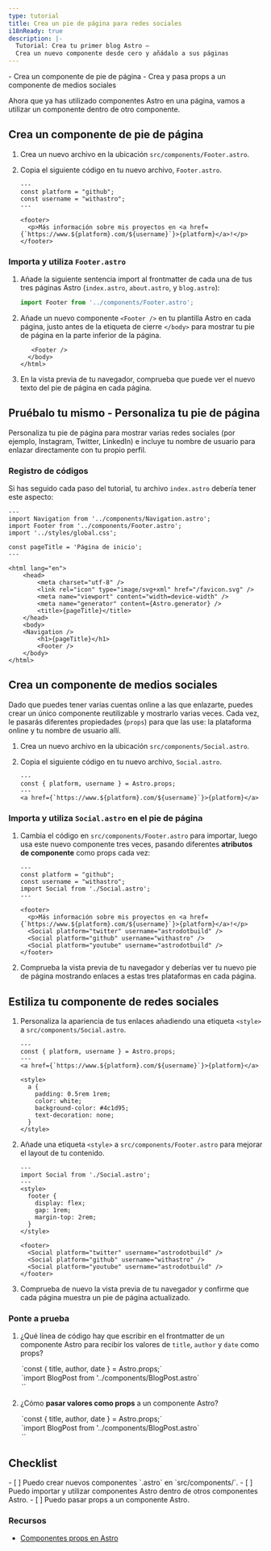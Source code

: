 ```yaml
---
type: tutorial
title: Crea un pie de página para redes sociales
i18nReady: true
description: |-
  Tutorial: Crea tu primer blog Astro —
  Crea un nuevo componente desde cero y añádalo a sus páginas
---
```




<PreCheck>
  - Crea un componente de pie de página
  - Crea y pasa props a un componente de medios sociales
</PreCheck>

Ahora que ya has utilizado componentes Astro en una página, vamos a utilizar un componente dentro de otro componente.

## Crea un componente de pie de página

1. Crea un nuevo archivo en la ubicación `src/components/Footer.astro`.

2. Copia el siguiente código en tu nuevo archivo, `Footer.astro`.

    ```astro title="src/components/Footer.astro"
    ---
    const platform = "github";
    const username = "withastro";
    ---

    <footer>
      <p>Más información sobre mis proyectos en <a href={`https://www.${platform}.com/${username}`}>{platform}</a>!</p>
    </footer>
    ```

### Importa y utiliza `Footer.astro`

1. Añade la siguiente sentencia import al frontmatter de cada una de tus tres páginas Astro (`index.astro`, `about.astro`, y `blog.astro`):

    ```js
    import Footer from '../components/Footer.astro';
    ```

2. Añade un nuevo componente `<Footer />` en tu plantilla Astro en cada página, justo antes de la etiqueta de cierre `</body>` para mostrar tu pie de página en la parte inferior de la página. 

    ```astro ins={1}
       <Footer />
      </body>
    </html>
    ```

3. En la vista previa de tu navegador, comprueba que puede ver el nuevo texto del pie de página en cada página.

<Box icon="puzzle-piece">

## Pruébalo tu mismo - Personaliza tu pie de página

Personaliza tu pie de página para mostrar varias redes sociales (por ejemplo, Instagram, Twitter, LinkedIn) e incluye tu nombre de usuario para enlazar directamente con tu propio perfil.

</Box>

### Registro de códigos
Si has seguido cada paso del tutorial, tu archivo `index.astro` debería tener este aspecto:

```astro title="src/pages/index.astro"
---
import Navigation from '../components/Navigation.astro';
import Footer from '../components/Footer.astro';
import '../styles/global.css';

const pageTitle = 'Página de inicio';
---

<html lang="en">
	<head>
		<meta charset="utf-8" />
		<link rel="icon" type="image/svg+xml" href="/favicon.svg" />
		<meta name="viewport" content="width=device-width" />
		<meta name="generator" content={Astro.generator} />
		<title>{pageTitle}</title>
	</head>
	<body>
    <Navigation />
		<h1>{pageTitle}</h1>
		<Footer />
	</body>
</html>
```

## Crea un componente de medios sociales

Dado que puedes tener varias cuentas online a las que enlazarte, puedes crear un único componente reutilizable y mostrarlo varias veces. Cada vez, le pasarás diferentes propiedades (`props`) para que las use: la plataforma online y tu nombre de usuario allí.

1. Crea un nuevo archivo en la ubicación `src/components/Social.astro`.

2. Copia el siguiente código en tu nuevo archivo, `Social.astro`.

    ```astro title="src/components/Social.astro"
    ---
    const { platform, username } = Astro.props;
    ---
    <a href={`https://www.${platform}.com/${username}`}>{platform}</a>
    ```

### Importa y utiliza `Social.astro` en el pie de página

1. Cambia el código en `src/components/Footer.astro` para importar, luego usa este nuevo componente tres veces, pasando diferentes **atributos de componente** como props cada vez:

    ```astro title="src/components/Footer.astro" del={2,3,8} ins={4,9-11}
    ---
    const platform = "github";
    const username = "withastro";
    import Social from './Social.astro';
    ---

    <footer>
      <p>Más información sobre mis proyectos en <a href={`https://www.${platform}.com/${username}`}>{platform}</a>!</p>
      <Social platform="twitter" username="astrodotbuild" />
      <Social platform="github" username="withastro" />
      <Social platform="youtube" username="astrodotbuild" />
    </footer>
    ```

2. Comprueba la vista previa de tu navegador y deberías ver tu nuevo pie de página mostrando enlaces a estas tres plataformas en cada página.

## Estiliza tu componente de redes sociales

1. Personaliza la apariencia de tus enlaces añadiendo una etiqueta `<style>` a `src/components/Social.astro`.

    ```astro title="src/components/Social.astro" ins={6-17} 'class="social-platform'
    ---
    const { platform, username } = Astro.props;
    ---
    <a href={`https://www.${platform}.com/${username}`}>{platform}</a>

    <style>
      a {
        padding: 0.5rem 1rem;
        color: white;
        background-color: #4c1d95;
        text-decoration: none;
      }
    </style>
    ```

2. Añade una etiqueta `<style>` a `src/components/Footer.astro` para mejorar el layout de tu contenido.

    ```astro title="src/components/Footer.astro" ins={4-10}
    ---
    import Social from './Social.astro';
    ---
    <style>
      footer {
        display: flex;
        gap: 1rem;
        margin-top: 2rem;
      }
    </style>

    <footer>
      <Social platform="twitter" username="astrodotbuild" />
      <Social platform="github" username="withastro" />
      <Social platform="youtube" username="astrodotbuild" />
    </footer>
    ```

3. Comprueba de nuevo la vista previa de tu navegador y confirme que cada página muestra un pie de página actualizado.

<Box icon="question-mark">

### Ponte a prueba

1. ¿Qué línea de código hay que escribir en el frontmatter de un componente Astro para recibir los valores de `title`, `author` y `date` como props?

    <MultipleChoice>
      <Option isCorrect>
        `const { title, author, date } = Astro.props;`
      </Option>
      <Option>
        `import BlogPost from '../components/BlogPost.astro`
      </Option>
      <Option>
        `<BlogPost title="Mi primer post" author="Juan" date="12 Aug 2022" />`
      </Option>
    </MultipleChoice>
    

2. ¿Cómo **pasar valores como props** a un componente Astro?
    <MultipleChoice>
      <Option>
        `const { title, author, date } = Astro.props;`
      </Option>
      <Option>
        `import BlogPost from '../components/BlogPost.astro`
      </Option>
      <Option isCorrect>
        `<BlogPost title="Mi primer post" author="Juan" date="12 Aug 2022" />`
      </Option>
    </MultipleChoice>
</Box>



<Box icon="check-list">

## Checklist

<Checklist>
- [ ] Puedo crear nuevos componentes `.astro` en `src/components/`.
- [ ] Puedo importar y utilizar componentes Astro dentro de otros componentes Astro.
- [ ] Puedo pasar props a un componente Astro.
</Checklist>
</Box>

### Recursos

- [Componentes props en Astro](/es/core-concepts/astro-components/#props-de-componentes)
